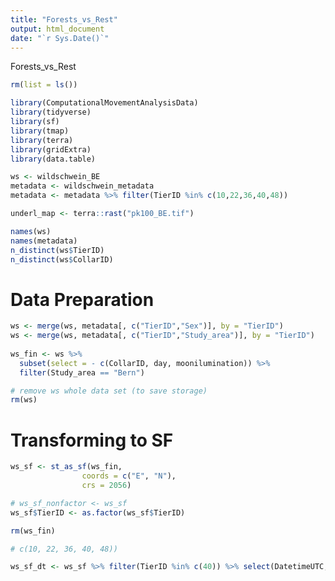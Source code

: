 ```yaml
---
title: "Forests_vs_Rest"
output: html_document
date: "`r Sys.Date()`"
---
```

Forests_vs_Rest



```r
rm(list = ls())
```

```r
library(ComputationalMovementAnalysisData)
library(tidyverse)
library(sf)
library(tmap)
library(terra)
library(gridExtra)
library(data.table)

```

```r
ws <- wildschwein_BE
metadata <- wildschwein_metadata
metadata <- metadata %>% filter(TierID %in% c(10,22,36,40,48))

underl_map <- terra::rast("pk100_BE.tif")

```

```r
names(ws)
names(metadata)
n_distinct(ws$TierID)
n_distinct(ws$CollarID)
```


# Data Preparation
```r
ws <- merge(ws, metadata[, c("TierID","Sex")], by = "TierID")
ws <- merge(ws, metadata[, c("TierID","Study_area")], by = "TierID")
  
ws_fin <- ws %>% 
  subset(select = - c(CollarID, day, moonilumination)) %>% 
  filter(Study_area == "Bern")
```

```r
# remove ws whole data set (to save storage)
rm(ws)

```


# Transforming to SF
```r
ws_sf <- st_as_sf(ws_fin,
                coords = c("E", "N"), 
                crs = 2056)

# ws_sf_nonfactor <- ws_sf
ws_sf$TierID <- as.factor(ws_sf$TierID)

rm(ws_fin)
```



```r
# c(10, 22, 36, 40, 48))

ws_sf_dt <- ws_sf %>% filter(TierID %in% c(40)) %>% select(DatetimeUTC, TierID)
```
